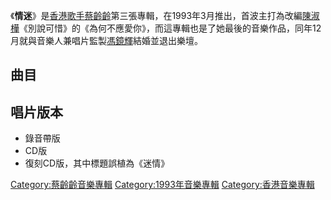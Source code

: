 {{Otheruses|subject=歌手蔡齡齡的專輯|other=歌手[[周慧敏|周慧敏]]的專輯|情迷 (周慧敏專輯)}}
{{Album infobox | <!-- See Wikipedia:WikiProject_Albums -->
|  Name        = 情迷
|  Type        = [[專輯|專輯]]
|  Artist      = [[蔡齡齡|蔡齡齡]]
|  Cover       = 蔡齡齡 情迷.jpg
|  Released    = 1993年3月
|  Recorded    = 1992年
|  Genre       = [[粵語流行音樂|粵語流行音樂]]
|  Length      = 52:52
|  Label       = [[百代唱片_(香港)|百代唱片 (香港)]]
|  Number      = 
|  Producer    = [[馮鏡輝|馮鏡輝]]<br>[[張景謙|張景謙]]
|  Last album  = [[The_Simple_Life|The Simple Life]]<br />（1990年5月）
|  This album  = '''情迷'''<br />（1993年3月）
|  Next album  = [[EMI星聲傳集_(蔡齡齡+黃敏華)|EMI星聲傳集]]<br />（2002年10月）
}}
《'''情迷'''》是[[香港|香港]][[歌手|歌手]][[蔡齡齡|蔡齡齡]]第三張專輯，在1993年3月推出，首波主打為改編[[陳淑樺|陳淑樺]]《別說可惜》的《為何不應愛你》，而這專輯也是了她最後的音樂作品，同年12月就與音樂人兼唱片監製[[馮鏡輝|馮鏡輝]]結婚並退出樂壇。

== 曲目 ==
{{tracklist
| total_length = 52:52

| all_producer = [[馮鏡輝|馮鏡輝]]、[[張景謙|張景謙]]（＃）

| title1        = 為何不應愛你
| longnote1     = 第二主打<br>原曲為[[陳淑樺|陳淑樺]]《別說可惜》
| music1        = [[李宗盛|李宗盛]]
| lyrics1       = [[潘偉源|潘偉源]]
| arranger1     = [[杜自持|杜自持]]
| length1       = 4:11

| title2        = 晚安憂鬱
| longnote2     = 第一主打<br>原曲為陳淑樺《日安，憂鬱》
| music2        = [[黃韻玲|黃韻玲]]
| lyrics2       = [[周禮茂|周禮茂]]
| arranger2     = [[崔炎德|崔炎德]]
| length2       = 4:13

| title3        = 沒法可以多一點
| longnote3     = 第三主打
| music3        = [[馮鏡輝|馮鏡輝]]
| lyrics3       = 潘偉源
| arranger3     = [[盧東尼|盧東尼]]
| length3       = 4:21 

| title4        = 情是永遠著迷
| note4         = [[陳永業|陳永業]]合唱
| longnote4     = 第四主打<br>原曲為[[夏琳·鄧肯|Charlene Duncan]]《It Ain't Easy Comin' Down》
| music4        = {{link-en|Ron Miller|Ron Miller (songwriter)}}<br>{{link-en|Ken Hirsch|Ken_Hirsch_(composer)}}
| lyrics4       = [[李再唐|李再唐]]
| arranger4     = [[楊喬興|楊喬興]]
| length4       = 3:55
 
| title5        = 情迷
| longnote5     = 原曲為[[Michael_Jackson|Michael Jackson]]《{{link-en|賓 (歌曲)|Ben (song)|Ben}}》
| music5        = {{link-en|Walter Scharf|Walter Scharf}}
| lyrics5       = [[林夕|林夕]]
| arranger5     = [[蘇德華|蘇德華]]
| length5       = 4:01

| title6        = 再愛情更深
| longnote6     = 第五主打
| music6        = 馮鏡輝
| lyrics6       = [[潘源良|潘源良]]
| arranger6     = [[甘志偉|甘志偉]]
| length6       = 5:10

| title7        = 玩世者
| music7        = 蘇德華
| lyrics7       = [[向雪懷|向雪懷]]
| arranger7     = 蘇德華
| length7       = 4:14

| title8        = 若你愛一個人
| longnote8     = 原曲為[[Lynda_Carter|Lynda Carter]]《The Last Song》
| music8        = Ron Miller<br>Ken Hirsch
| lyrics8       = 向雪懷
| arranger8     = 盧東尼
| length8       = 3:49

| title9        = 前來吧
| music9        = [[區新明|區新明]]
| lyrics9       = 潘偉源
| arranger9     = 區新明
| length9       = 3:48
 
| title10       = 失憶
| music10       = {{link-en|Nanci Griffith|Nanci Griffith}}
| lyrics10      = 張景謙
| arranger10    = Barry Chung
| length10      = 3:54

| title11       = 沒法可以多一點
| note11        = Music Version
| longnote11    = 純音樂
| music11       = 馮鏡輝
| arranger11    = 盧東尼
| length11      = 4:04
 
| title12       = 細水長流
| note12        = ＃
| longnote12    = 原曲為[[Julio_Iglesias|Julio Iglesias]]《{{link-es|Lo Mejor de Tu Vida|Lo mejor de tu vida}}》
| music12       = {{link-en|Manuel Alejandro|Manuel Alejandro}}<br>[[Marian_Beigbeder|Marian Beigbeder]]
| lyrics12      = [[林振強|林振強]]
| arranger12    = [[袁卓繁|袁卓繁]]
| length12      = 4:04

| title13       = 解脱
| note13        = ＃
| music13       = 馮鏡輝
| lyrics13      = 潘偉源
| arranger13    = 馮鏡輝
| length13      = 4:05

}}

== 唱片版本 ==
*錄音帶版
*CD版
*復刻CD版，其中標題誤植為《迷情》

[[Category:蔡齡齡音樂專輯|Category:蔡齡齡音樂專輯]]
[[Category:1993年音樂專輯|Category:1993年音樂專輯]]
[[Category:香港音樂專輯|Category:香港音樂專輯]]